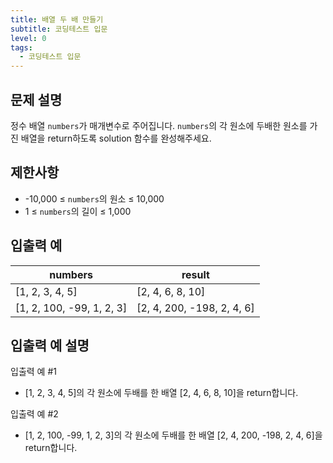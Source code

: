 ```yaml
---
title: 배열 두 배 만들기
subtitle: 코딩테스트 입문
level: 0
tags:
  - 코딩테스트 입문
---
```


## 문제 설명

정수 배열 `numbers`가 매개변수로 주어집니다. `numbers`의 각 원소에 두배한 원소를 가진 배열을 return하도록 solution 함수를 완성해주세요.

## 제한사항

- -10,000 ≤ `numbers`의 원소 ≤ 10,000
- 1 ≤ `numbers`의 길이 ≤ 1,000

## 입출력 예

| numbers                     | result                       |
| --------------------------- | ---------------------------- |
| \[1, 2, 3, 4, 5\]           | \[2, 4, 6, 8, 10\]           |
| \[1, 2, 100, -99, 1, 2, 3\] | \[2, 4, 200, -198, 2, 4, 6\] |

## 입출력 예 설명

입출력 예 #1

- \[1, 2, 3, 4, 5\]의 각 원소에 두배를 한 배열 \[2, 4, 6, 8, 10\]을 return합니다.

입출력 예 #2

- \[1, 2, 100, -99, 1, 2, 3\]의 각 원소에 두배를 한 배열 \[2, 4, 200, -198, 2, 4, 6\]을 return합니다.
